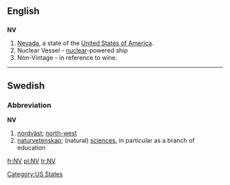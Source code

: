 ==English==

==={{abbreviation}}===
'''NV'''

# [[Nevada]], a state of the [[United States of America]].
# Nuclear Vessel - [[nuclear]]-powered ship
# Non-Vintage - in reference to wine.

[[Category:US States]]

----

==Swedish==

===Abbreviation===
'''NV'''

# [[nordväst]]; [[north-west]]
# [[naturvetenskap]]; (natural) [[sciences]], in particular as a branch of education

[[fr:NV]]
[[pl:NV]]
[[tr:NV]]